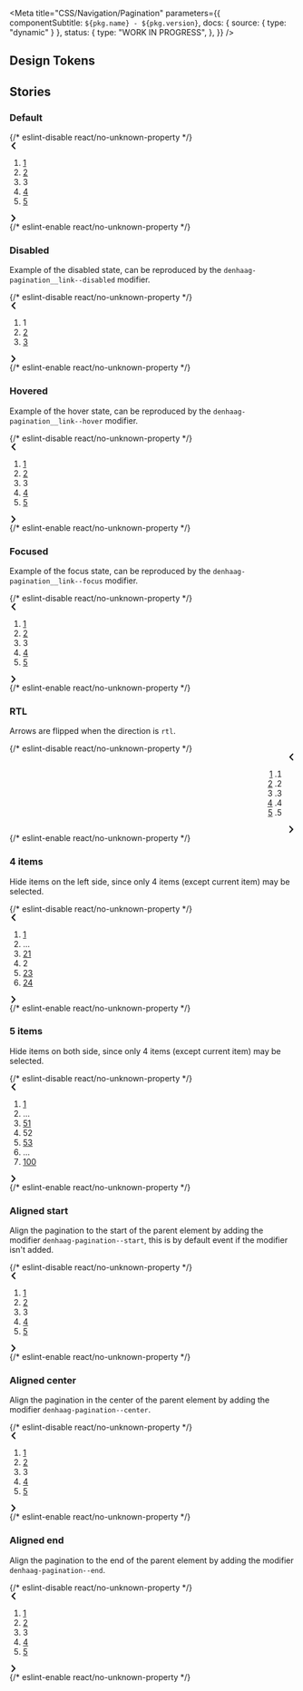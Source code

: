 

<Meta
  title="CSS/Navigation/Pagination"
  parameters={{
    componentSubtitle: `${pkg.name} - ${pkg.version}`,
    docs: { source: { type: "dynamic" } },
    status: {
      type: "WORK IN PROGRESS",
    },
  }}
/>

<Description markdown={readme} />

## Design Tokens

<DesignTokenDocBlock categoryName="Pagination" viewType="table" />

## Stories

### Default

<Canvas>
  {/* eslint-disable react/no-unknown-property */}
  <Story name="Default">
    <nav class="denhaag-pagination" aria-label="Pagination">
      <a
        href="#page-2"
        class="denhaag-pagination__link denhaag-pagination__link--arrow"
        rel="prev"
        aria-label="Previous page"
      >
        <svg
          aria-hidden="true"
          class="denhaag-icon"
          width="1em"
          height="1em"
          viewBox="0 0 7 12"
          fill="none"
          xmlns="http://www.w3.org/2000/svg"
        >
          <path
            d="M4.9921 10.8143C5.36382 11.1914 5.97222 11.1914 6.34393 10.8143C6.7079 10.4451 6.70822 9.8521 6.34466 9.48248L3.36315 6.45123C2.98039 6.06209 2.98039 5.43791 3.36315 5.04877L6.34466 2.01752C6.70822 1.6479 6.7079 1.05492 6.34394 0.685696C5.97222 0.308599 5.36382 0.308599 4.9921 0.685695L0.692003 5.04799C0.308224 5.43732 0.308224 6.06268 0.692003 6.45201L4.9921 10.8143Z"
            fill="currentColor"
          />
        </svg>
      </a>
      <ol class="denhaag-pagination__links">
        <li>
          <a class="denhaag-pagination__link" href="#page-1" aria-label="Page 1">
            1
          </a>
        </li>
        <li>
          <a class="denhaag-pagination__link" href="#page-2" aria-label="Page 2" rel="prev">
            2
          </a>
        </li>
        <li aria-current="page">
          <span class="denhaag-pagination__link denhaag-pagination__link--current">3</span>
        </li>
        <li>
          <a class="denhaag-pagination__link" href="#page-4" aria-label="Page 4" rel="next">
            4
          </a>
        </li>
        <li>
          <a class="denhaag-pagination__link" href="#page-5" aria-label="Page 5">
            5
          </a>
        </li>
      </ol>
      <a
        href="#page-4"
        class="denhaag-pagination__link denhaag-pagination__link--arrow"
        rel="next"
        aria-label="Next page"
      >
        <svg
          aria-hidden="true"
          class="denhaag-icon"
          width="1em"
          height="1em"
          viewBox="0 0 7 12"
          fill="none"
          xmlns="http://www.w3.org/2000/svg"
        >
          <path
            d="M2.0079 1.1857C1.63618 0.8086 1.02778 0.8086 0.656065 1.18569V1.18569C0.292103 1.55492 0.291779 2.1479 0.655339 2.51752L3.63685 5.54877C4.01961 5.93791 4.01961 6.56209 3.63686 6.95123L0.655339 9.98248C0.291779 10.3521 0.292102 10.9451 0.656065 11.3143V11.3143C1.02778 11.6914 1.63618 11.6914 2.0079 11.3143L6.308 6.95201C6.69178 6.56268 6.69178 5.93732 6.308 5.54799L2.0079 1.1857Z"
            fill="currentColor"
          />
        </svg>
      </a>
    </nav>
  </Story>
  {/* eslint-enable react/no-unknown-property */}
</Canvas>

### Disabled

Example of the disabled state, can be reproduced by the `denhaag-pagination__link--disabled` modifier.

<Canvas>
  {/* eslint-disable react/no-unknown-property */}
  <Story name="Disabled">
    <nav class="denhaag-pagination" aria-label="Pagination">
      <span
        class="denhaag-pagination__link denhaag-pagination__link--arrow denhaag-pagination__link--disabled"
        aria-hidden="true"
      >
        <svg
          aria-hidden="true"
          class="denhaag-icon"
          width="1em"
          height="1em"
          viewBox="0 0 7 12"
          fill="none"
          xmlns="http://www.w3.org/2000/svg"
        >
          <path
            d="M4.9921 10.8143C5.36382 11.1914 5.97222 11.1914 6.34393 10.8143C6.7079 10.4451 6.70822 9.8521 6.34466 9.48248L3.36315 6.45123C2.98039 6.06209 2.98039 5.43791 3.36315 5.04877L6.34466 2.01752C6.70822 1.6479 6.7079 1.05492 6.34394 0.685696C5.97222 0.308599 5.36382 0.308599 4.9921 0.685695L0.692003 5.04799C0.308224 5.43732 0.308224 6.06268 0.692003 6.45201L4.9921 10.8143Z"
            fill="currentColor"
          />
        </svg>
      </span>
      <ol class="denhaag-pagination__links">
        <li aria-current="page">
          <span class="denhaag-pagination__link denhaag-pagination__link--current">1</span>
        </li>
        <li>
          <a
            class="denhaag-pagination__link denhaag-pagination__link--disabled"
            href="#page-2"
            aria-label="Page 2"
            rel="next"
            aria-disabled="true"
            tabindex="-1"
          >
            2
          </a>
        </li>
        <li>
          <a class="denhaag-pagination__link" href="#page-3" aria-label="Page 3">
            3
          </a>
        </li>
      </ol>
      <a
        href="#page-2"
        class="denhaag-pagination__link denhaag-pagination__link--arrow"
        rel="next"
        aria-label="Next page"
      >
        <svg
          aria-hidden="true"
          class="denhaag-icon"
          width="1em"
          height="1em"
          viewBox="0 0 7 12"
          fill="none"
          xmlns="http://www.w3.org/2000/svg"
        >
          <path
            d="M2.0079 1.1857C1.63618 0.8086 1.02778 0.8086 0.656065 1.18569V1.18569C0.292103 1.55492 0.291779 2.1479 0.655339 2.51752L3.63685 5.54877C4.01961 5.93791 4.01961 6.56209 3.63686 6.95123L0.655339 9.98248C0.291779 10.3521 0.292102 10.9451 0.656065 11.3143V11.3143C1.02778 11.6914 1.63618 11.6914 2.0079 11.3143L6.308 6.95201C6.69178 6.56268 6.69178 5.93732 6.308 5.54799L2.0079 1.1857Z"
            fill="currentColor"
          />
        </svg>
      </a>
    </nav>
  </Story>
  {/* eslint-enable react/no-unknown-property */}
</Canvas>

### Hovered

Example of the hover state, can be reproduced by the `denhaag-pagination__link--hover` modifier.

<Canvas>
  {/* eslint-disable react/no-unknown-property */}
  <Story name="Hovered">
    <nav class="denhaag-pagination" aria-label="Pagination">
      <a
        href="#page-2"
        class="denhaag-pagination__link denhaag-pagination__link--arrow"
        rel="prev"
        aria-label="Previous page"
      >
        <svg
          aria-hidden="true"
          class="denhaag-icon"
          width="1em"
          height="1em"
          viewBox="0 0 7 12"
          fill="none"
          xmlns="http://www.w3.org/2000/svg"
        >
          <path
            d="M4.9921 10.8143C5.36382 11.1914 5.97222 11.1914 6.34393 10.8143C6.7079 10.4451 6.70822 9.8521 6.34466 9.48248L3.36315 6.45123C2.98039 6.06209 2.98039 5.43791 3.36315 5.04877L6.34466 2.01752C6.70822 1.6479 6.7079 1.05492 6.34394 0.685696C5.97222 0.308599 5.36382 0.308599 4.9921 0.685695L0.692003 5.04799C0.308224 5.43732 0.308224 6.06268 0.692003 6.45201L4.9921 10.8143Z"
            fill="currentColor"
          />
        </svg>
      </a>
      <ol class="denhaag-pagination__links">
        <li>
          <a class="denhaag-pagination__link" href="#page-1" aria-label="Page 1">
            1
          </a>
        </li>
        <li>
          <a class="denhaag-pagination__link" href="#page-2" aria-label="Page 2" rel="prev">
            2
          </a>
        </li>
        <li aria-current="page">
          <span
            class="denhaag-pagination__link denhaag-pagination__link--current denhaag-pagination__link--hover"
            href="#page-3"
            aria-label="You are on page 3"
          >
            3
          </span>
        </li>
        <li>
          <a
            class="denhaag-pagination__link denhaag-pagination__link--hover"
            href="#page-4"
            aria-label="Page 4"
            rel="next"
          >
            4
          </a>
        </li>
        <li>
          <a class="denhaag-pagination__link" href="#page-5" aria-label="Page 5">
            5
          </a>
        </li>
      </ol>
      <a
        href="#page-4"
        class="denhaag-pagination__link denhaag-pagination__link--arrow denhaag-pagination__link--hover"
        rel="next"
        aria-label="Next page"
      >
        <svg
          aria-hidden="true"
          class="denhaag-icon"
          width="1em"
          height="1em"
          viewBox="0 0 7 12"
          fill="none"
          xmlns="http://www.w3.org/2000/svg"
        >
          <path
            d="M2.0079 1.1857C1.63618 0.8086 1.02778 0.8086 0.656065 1.18569V1.18569C0.292103 1.55492 0.291779 2.1479 0.655339 2.51752L3.63685 5.54877C4.01961 5.93791 4.01961 6.56209 3.63686 6.95123L0.655339 9.98248C0.291779 10.3521 0.292102 10.9451 0.656065 11.3143V11.3143C1.02778 11.6914 1.63618 11.6914 2.0079 11.3143L6.308 6.95201C6.69178 6.56268 6.69178 5.93732 6.308 5.54799L2.0079 1.1857Z"
            fill="currentColor"
          />
        </svg>
      </a>
    </nav>
  </Story>
  {/* eslint-enable react/no-unknown-property */}
</Canvas>

### Focused

Example of the focus state, can be reproduced by the `denhaag-pagination__link--focus` modifier.

<Canvas>
  {/* eslint-disable react/no-unknown-property */}
  <Story name="Focused">
    <nav class="denhaag-pagination" aria-label="Pagination">
      <a
        href="#page-2"
        class="denhaag-pagination__link denhaag-pagination__link--arrow"
        rel="prev"
        aria-label="Previous page"
      >
        <svg
          aria-hidden="true"
          class="denhaag-icon"
          width="1em"
          height="1em"
          viewBox="0 0 7 12"
          fill="none"
          xmlns="http://www.w3.org/2000/svg"
        >
          <path
            d="M4.9921 10.8143C5.36382 11.1914 5.97222 11.1914 6.34393 10.8143C6.7079 10.4451 6.70822 9.8521 6.34466 9.48248L3.36315 6.45123C2.98039 6.06209 2.98039 5.43791 3.36315 5.04877L6.34466 2.01752C6.70822 1.6479 6.7079 1.05492 6.34394 0.685696C5.97222 0.308599 5.36382 0.308599 4.9921 0.685695L0.692003 5.04799C0.308224 5.43732 0.308224 6.06268 0.692003 6.45201L4.9921 10.8143Z"
            fill="currentColor"
          />
        </svg>
      </a>
      <ol class="denhaag-pagination__links">
        <li>
          <a class="denhaag-pagination__link" href="#page-1" aria-label="Page 1">
            1
          </a>
        </li>
        <li>
          <a class="denhaag-pagination__link" href="#page-2" aria-label="Page 2" rel="prev">
            2
          </a>
        </li>
        <li aria-current="page">
          <span class="denhaag-pagination__link denhaag-pagination__link--current" aria-label="You are on page 3">
            3
          </span>
        </li>
        <li>
          <a
            class="denhaag-pagination__link denhaag-pagination__link--focus"
            href="#page-4"
            aria-label="Page 4"
            rel="next"
          >
            4
          </a>
        </li>
        <li>
          <a class="denhaag-pagination__link" href="#page-5" aria-label="Page 5">
            5
          </a>
        </li>
      </ol>
      <a
        href="#page-4"
        class="denhaag-pagination__link denhaag-pagination__link--arrow denhaag-pagination__link--focus"
        rel="next"
        aria-label="Next page"
      >
        <svg
          aria-hidden="true"
          class="denhaag-icon"
          width="1em"
          height="1em"
          viewBox="0 0 7 12"
          fill="none"
          xmlns="http://www.w3.org/2000/svg"
        >
          <path
            d="M2.0079 1.1857C1.63618 0.8086 1.02778 0.8086 0.656065 1.18569V1.18569C0.292103 1.55492 0.291779 2.1479 0.655339 2.51752L3.63685 5.54877C4.01961 5.93791 4.01961 6.56209 3.63686 6.95123L0.655339 9.98248C0.291779 10.3521 0.292102 10.9451 0.656065 11.3143V11.3143C1.02778 11.6914 1.63618 11.6914 2.0079 11.3143L6.308 6.95201C6.69178 6.56268 6.69178 5.93732 6.308 5.54799L2.0079 1.1857Z"
            fill="currentColor"
          />
        </svg>
      </a>
    </nav>
  </Story>
  {/* eslint-enable react/no-unknown-property */}
</Canvas>

### RTL

Arrows are flipped when the direction is `rtl`.

<Canvas>
  {/* eslint-disable react/no-unknown-property */}
  <Story name="RTL">
    <div dir="rtl">
      <nav class="denhaag-pagination" aria-label="Pagination">
        <a
          href="#page-2"
          class="denhaag-pagination__link denhaag-pagination__link--arrow"
          rel="prev"
          aria-label="Previous page"
        >
          <svg
            aria-hidden="true"
            class="denhaag-icon"
            width="1em"
            height="1em"
            viewBox="0 0 7 12"
            fill="none"
            xmlns="http://www.w3.org/2000/svg"
          >
            <path
              d="M4.9921 10.8143C5.36382 11.1914 5.97222 11.1914 6.34393 10.8143C6.7079 10.4451 6.70822 9.8521 6.34466 9.48248L3.36315 6.45123C2.98039 6.06209 2.98039 5.43791 3.36315 5.04877L6.34466 2.01752C6.70822 1.6479 6.7079 1.05492 6.34394 0.685696C5.97222 0.308599 5.36382 0.308599 4.9921 0.685695L0.692003 5.04799C0.308224 5.43732 0.308224 6.06268 0.692003 6.45201L4.9921 10.8143Z"
              fill="currentColor"
            />
          </svg>
        </a>
        <ol class="denhaag-pagination__links">
          <li>
            <a class="denhaag-pagination__link" href="#page-1" aria-label="Page 1">
              1
            </a>
          </li>
          <li>
            <a class="denhaag-pagination__link" href="#page-2" aria-label="Page 2" rel="prev">
              2
            </a>
          </li>
          <li aria-current="page">
            <span class="denhaag-pagination__link denhaag-pagination__link--current">3</span>
          </li>
          <li>
            <a class="denhaag-pagination__link" href="#page-4" aria-label="Page 4" rel="next">
              4
            </a>
          </li>
          <li>
            <a class="denhaag-pagination__link" href="#page-5" aria-label="Page 5">
              5
            </a>
          </li>
        </ol>
        <a
          href="#page-4"
          class="denhaag-pagination__link denhaag-pagination__link--arrow"
          rel="next"
          aria-label="Next page"
        >
          <svg
            aria-hidden="true"
            class="denhaag-icon"
            width="1em"
            height="1em"
            viewBox="0 0 7 12"
            fill="none"
            xmlns="http://www.w3.org/2000/svg"
          >
            <path
              d="M2.0079 1.1857C1.63618 0.8086 1.02778 0.8086 0.656065 1.18569V1.18569C0.292103 1.55492 0.291779 2.1479 0.655339 2.51752L3.63685 5.54877C4.01961 5.93791 4.01961 6.56209 3.63686 6.95123L0.655339 9.98248C0.291779 10.3521 0.292102 10.9451 0.656065 11.3143V11.3143C1.02778 11.6914 1.63618 11.6914 2.0079 11.3143L6.308 6.95201C6.69178 6.56268 6.69178 5.93732 6.308 5.54799L2.0079 1.1857Z"
              fill="currentColor"
            />
          </svg>
        </a>
      </nav>
    </div>
  </Story>
  {/* eslint-enable react/no-unknown-property */}
</Canvas>

### 4 items

Hide items on the left side, since only 4 items (except current item) may be selected.

<Canvas>
  {/* eslint-disable react/no-unknown-property */}
  <Story name="4 items">
    <nav class="denhaag-pagination" aria-label="Pagination">
      <a
        href="#page-21"
        class="denhaag-pagination__link denhaag-pagination__link--arrow"
        rel="prev"
        aria-label="Previous page"
      >
        <svg
          aria-hidden="true"
          class="denhaag-icon"
          width="1em"
          height="1em"
          viewBox="0 0 7 12"
          fill="none"
          xmlns="http://www.w3.org/2000/svg"
        >
          <path
            d="M4.9921 10.8143C5.36382 11.1914 5.97222 11.1914 6.34393 10.8143C6.7079 10.4451 6.70822 9.8521 6.34466 9.48248L3.36315 6.45123C2.98039 6.06209 2.98039 5.43791 3.36315 5.04877L6.34466 2.01752C6.70822 1.6479 6.7079 1.05492 6.34394 0.685696C5.97222 0.308599 5.36382 0.308599 4.9921 0.685695L0.692003 5.04799C0.308224 5.43732 0.308224 6.06268 0.692003 6.45201L4.9921 10.8143Z"
            fill="currentColor"
          />
        </svg>
      </a>
      <ol class="denhaag-pagination__links">
        <li>
          <a class="denhaag-pagination__link" href="#page-1" aria-label="Page 1">
            1
          </a>
        </li>
        <li aria-hidden="true">
          <span class="denhaag-pagination__dots">…</span>
        </li>
        <li>
          <a class="denhaag-pagination__link" href="#page-21" rel="prev" aria-label="Page 21">
            21
          </a>
        </li>
        <li aria-current="page">
          <span class="denhaag-pagination__link denhaag-pagination__link--current">2</span>
        </li>
        <li>
          <a class="denhaag-pagination__link" href="#page-23" rel="next" aria-label="Page 23">
            23
          </a>
        </li>
        <li>
          <a class="denhaag-pagination__link" href="#page-24" aria-label="Page 24">
            24
          </a>
        </li>
      </ol>
      <a
        href="#page-23"
        class="denhaag-pagination__link denhaag-pagination__link--arrow"
        rel="next"
        aria-label="Next page"
      >
        <svg
          aria-hidden="true"
          class="denhaag-icon"
          width="1em"
          height="1em"
          viewBox="0 0 7 12"
          fill="none"
          xmlns="http://www.w3.org/2000/svg"
        >
          <path
            d="M2.0079 1.1857C1.63618 0.8086 1.02778 0.8086 0.656065 1.18569V1.18569C0.292103 1.55492 0.291779 2.1479 0.655339 2.51752L3.63685 5.54877C4.01961 5.93791 4.01961 6.56209 3.63686 6.95123L0.655339 9.98248C0.291779 10.3521 0.292102 10.9451 0.656065 11.3143V11.3143C1.02778 11.6914 1.63618 11.6914 2.0079 11.3143L6.308 6.95201C6.69178 6.56268 6.69178 5.93732 6.308 5.54799L2.0079 1.1857Z"
            fill="currentColor"
          />
        </svg>
      </a>
    </nav>
  </Story>
  {/* eslint-enable react/no-unknown-property */}
</Canvas>

### 5 items

Hide items on both side, since only 4 items (except current item) may be selected.

<Canvas>
  {/* eslint-disable react/no-unknown-property */}
  <Story name="5 items">
    <nav class="denhaag-pagination" aria-label="Pagination">
      <a
        href="#page-51"
        class="denhaag-pagination__link denhaag-pagination__link--arrow"
        rel="prev"
        aria-label="Previous page"
      >
        <svg
          aria-hidden="true"
          class="denhaag-icon"
          width="1em"
          height="1em"
          viewBox="0 0 7 12"
          fill="none"
          xmlns="http://www.w3.org/2000/svg"
        >
          <path
            d="M4.9921 10.8143C5.36382 11.1914 5.97222 11.1914 6.34393 10.8143C6.7079 10.4451 6.70822 9.8521 6.34466 9.48248L3.36315 6.45123C2.98039 6.06209 2.98039 5.43791 3.36315 5.04877L6.34466 2.01752C6.70822 1.6479 6.7079 1.05492 6.34394 0.685696C5.97222 0.308599 5.36382 0.308599 4.9921 0.685695L0.692003 5.04799C0.308224 5.43732 0.308224 6.06268 0.692003 6.45201L4.9921 10.8143Z"
            fill="currentColor"
          />
        </svg>
      </a>
      <ol class="denhaag-pagination__links">
        <li>
          <a class="denhaag-pagination__link" href="#page-1" aria-label="Page 1">
            1
          </a>
        </li>
        <li aria-hidden="true">
          <span class="denhaag-pagination__dots">…</span>
        </li>
        <li>
          <a class="denhaag-pagination__link" href="#page-51" rel="prev" aria-label="Page 51">
            51
          </a>
        </li>
        <li aria-current="page">
          <span class="denhaag-pagination__link denhaag-pagination__link--current">52</span>
        </li>
        <li>
          <a class="denhaag-pagination__link" href="#page-53" rel="next" aria-label="Page 53">
            53
          </a>
        </li>
        <li aria-hidden="true">
          <span class="denhaag-pagination__dots">…</span>
        </li>
        <li>
          <a class="denhaag-pagination__link" href="#page-100" aria-label="Page 100">
            100
          </a>
        </li>
      </ol>
      <a
        href="#page-53"
        class="denhaag-pagination__link denhaag-pagination__link--arrow"
        rel="next"
        aria-label="Next page"
      >
        <svg
          aria-hidden="true"
          class="denhaag-icon"
          width="1em"
          height="1em"
          viewBox="0 0 7 12"
          fill="none"
          xmlns="http://www.w3.org/2000/svg"
        >
          <path
            d="M2.0079 1.1857C1.63618 0.8086 1.02778 0.8086 0.656065 1.18569V1.18569C0.292103 1.55492 0.291779 2.1479 0.655339 2.51752L3.63685 5.54877C4.01961 5.93791 4.01961 6.56209 3.63686 6.95123L0.655339 9.98248C0.291779 10.3521 0.292102 10.9451 0.656065 11.3143V11.3143C1.02778 11.6914 1.63618 11.6914 2.0079 11.3143L6.308 6.95201C6.69178 6.56268 6.69178 5.93732 6.308 5.54799L2.0079 1.1857Z"
            fill="currentColor"
          />
        </svg>
      </a>
    </nav>
  </Story>
  {/* eslint-enable react/no-unknown-property */}
</Canvas>

### Aligned start

Align the pagination to the start of the parent element by adding the modifier `denhaag-pagination--start`, this is by default event if the modifier isn't added.

<Canvas>
  {/* eslint-disable react/no-unknown-property */}
  <Story name="Aligned left">
    <nav class="denhaag-pagination denhaag-pagination--start">
      <a
        href="#page-2"
        class="denhaag-pagination__link denhaag-pagination__link--arrow"
        rel="prev"
        aria-label="Previous page"
      >
        <svg
          aria-hidden="true"
          class="denhaag-icon"
          width="1em"
          height="1em"
          viewBox="0 0 7 12"
          fill="none"
          xmlns="http://www.w3.org/2000/svg"
        >
          <path
            d="M4.9921 10.8143C5.36382 11.1914 5.97222 11.1914 6.34393 10.8143C6.7079 10.4451 6.70822 9.8521 6.34466 9.48248L3.36315 6.45123C2.98039 6.06209 2.98039 5.43791 3.36315 5.04877L6.34466 2.01752C6.70822 1.6479 6.7079 1.05492 6.34394 0.685696C5.97222 0.308599 5.36382 0.308599 4.9921 0.685695L0.692003 5.04799C0.308224 5.43732 0.308224 6.06268 0.692003 6.45201L4.9921 10.8143Z"
            fill="currentColor"
          />
        </svg>
      </a>
      <ol class="denhaag-pagination__links">
        <li>
          <a class="denhaag-pagination__link" href="#page-1" aria-label="Page 1">
            1
          </a>
        </li>
        <li>
          <a class="denhaag-pagination__link" href="#page-2" aria-label="Page 2" rel="prev">
            2
          </a>
        </li>
        <li aria-current="page">
          <span class="denhaag-pagination__link denhaag-pagination__link--current">3</span>
        </li>
        <li>
          <a class="denhaag-pagination__link" href="#page-4" aria-label="Page 4" rel="next">
            4
          </a>
        </li>
        <li>
          <a class="denhaag-pagination__link" href="#page-5" aria-label="Page 5">
            5
          </a>
        </li>
      </ol>
      <a
        href="#page-4"
        class="denhaag-pagination__link denhaag-pagination__link--arrow"
        rel="next"
        aria-label="Next page"
      >
        <svg
          aria-hidden="true"
          class="denhaag-icon"
          width="1em"
          height="1em"
          viewBox="0 0 7 12"
          fill="none"
          xmlns="http://www.w3.org/2000/svg"
        >
          <path
            d="M2.0079 1.1857C1.63618 0.8086 1.02778 0.8086 0.656065 1.18569V1.18569C0.292103 1.55492 0.291779 2.1479 0.655339 2.51752L3.63685 5.54877C4.01961 5.93791 4.01961 6.56209 3.63686 6.95123L0.655339 9.98248C0.291779 10.3521 0.292102 10.9451 0.656065 11.3143V11.3143C1.02778 11.6914 1.63618 11.6914 2.0079 11.3143L6.308 6.95201C6.69178 6.56268 6.69178 5.93732 6.308 5.54799L2.0079 1.1857Z"
            fill="currentColor"
          />
        </svg>
      </a>
    </nav>
  </Story>
  {/* eslint-enable react/no-unknown-property */}
</Canvas>

### Aligned center

Align the pagination in the center of the parent element by adding the modifier `denhaag-pagination--center`.

<Canvas>
  {/* eslint-disable react/no-unknown-property */}
  <Story name="Aligned center">
    <nav class="denhaag-pagination denhaag-pagination--center">
      <a
        href="#page-2"
        class="denhaag-pagination__link denhaag-pagination__link--arrow"
        rel="prev"
        aria-label="Previous page"
      >
        <svg
          aria-hidden="true"
          class="denhaag-icon"
          width="1em"
          height="1em"
          viewBox="0 0 7 12"
          fill="none"
          xmlns="http://www.w3.org/2000/svg"
        >
          <path
            d="M4.9921 10.8143C5.36382 11.1914 5.97222 11.1914 6.34393 10.8143C6.7079 10.4451 6.70822 9.8521 6.34466 9.48248L3.36315 6.45123C2.98039 6.06209 2.98039 5.43791 3.36315 5.04877L6.34466 2.01752C6.70822 1.6479 6.7079 1.05492 6.34394 0.685696C5.97222 0.308599 5.36382 0.308599 4.9921 0.685695L0.692003 5.04799C0.308224 5.43732 0.308224 6.06268 0.692003 6.45201L4.9921 10.8143Z"
            fill="currentColor"
          />
        </svg>
      </a>
      <ol class="denhaag-pagination__links">
        <li>
          <a class="denhaag-pagination__link" href="#page-1" aria-label="Page 1">
            1
          </a>
        </li>
        <li>
          <a class="denhaag-pagination__link" href="#page-2" aria-label="Page 2" rel="prev">
            2
          </a>
        </li>
        <li aria-current="page">
          <span class="denhaag-pagination__link denhaag-pagination__link--current">3</span>
        </li>
        <li>
          <a class="denhaag-pagination__link" href="#page-4" aria-label="Page 4" rel="next">
            4
          </a>
        </li>
        <li>
          <a class="denhaag-pagination__link" href="#page-5" aria-label="Page 5">
            5
          </a>
        </li>
      </ol>
      <a
        href="#page-4"
        class="denhaag-pagination__link denhaag-pagination__link--arrow"
        rel="next"
        aria-label="Next page"
      >
        <svg
          aria-hidden="true"
          class="denhaag-icon"
          width="1em"
          height="1em"
          viewBox="0 0 7 12"
          fill="none"
          xmlns="http://www.w3.org/2000/svg"
        >
          <path
            d="M2.0079 1.1857C1.63618 0.8086 1.02778 0.8086 0.656065 1.18569V1.18569C0.292103 1.55492 0.291779 2.1479 0.655339 2.51752L3.63685 5.54877C4.01961 5.93791 4.01961 6.56209 3.63686 6.95123L0.655339 9.98248C0.291779 10.3521 0.292102 10.9451 0.656065 11.3143V11.3143C1.02778 11.6914 1.63618 11.6914 2.0079 11.3143L6.308 6.95201C6.69178 6.56268 6.69178 5.93732 6.308 5.54799L2.0079 1.1857Z"
            fill="currentColor"
          />
        </svg>
      </a>
    </nav>
  </Story>
  {/* eslint-enable react/no-unknown-property */}
</Canvas>

### Aligned end

Align the pagination to the end of the parent element by adding the modifier `denhaag-pagination--end`.

<Canvas>
  {/* eslint-disable react/no-unknown-property */}
  <Story name="Aligned end">
    <nav class="denhaag-pagination denhaag-pagination--end">
      <a
        href="#page-2"
        class="denhaag-pagination__link denhaag-pagination__link--arrow"
        rel="prev"
        aria-label="Previous page"
      >
        <svg
          aria-hidden="true"
          class="denhaag-icon"
          width="1em"
          height="1em"
          viewBox="0 0 7 12"
          fill="none"
          xmlns="http://www.w3.org/2000/svg"
        >
          <path
            d="M4.9921 10.8143C5.36382 11.1914 5.97222 11.1914 6.34393 10.8143C6.7079 10.4451 6.70822 9.8521 6.34466 9.48248L3.36315 6.45123C2.98039 6.06209 2.98039 5.43791 3.36315 5.04877L6.34466 2.01752C6.70822 1.6479 6.7079 1.05492 6.34394 0.685696C5.97222 0.308599 5.36382 0.308599 4.9921 0.685695L0.692003 5.04799C0.308224 5.43732 0.308224 6.06268 0.692003 6.45201L4.9921 10.8143Z"
            fill="currentColor"
          />
        </svg>
      </a>
      <ol class="denhaag-pagination__links">
        <li>
          <a class="denhaag-pagination__link" href="#page-1" aria-label="Page 1">
            1
          </a>
        </li>
        <li>
          <a class="denhaag-pagination__link" href="#page-2" aria-label="Page 2" rel="prev">
            2
          </a>
        </li>
        <li aria-current="page">
          <span class="denhaag-pagination__link denhaag-pagination__link--current">3</span>
        </li>
        <li>
          <a class="denhaag-pagination__link" href="#page-4" aria-label="Page 4" rel="next">
            4
          </a>
        </li>
        <li>
          <a class="denhaag-pagination__link" href="#page-5" aria-label="Page 5">
            5
          </a>
        </li>
      </ol>
      <a
        href="#page-3"
        class="denhaag-pagination__link denhaag-pagination__link--arrow"
        rel="next"
        aria-label="Next page"
      >
        <svg
          aria-hidden="true"
          class="denhaag-icon"
          width="1em"
          height="1em"
          viewBox="0 0 7 12"
          fill="none"
          xmlns="http://www.w3.org/2000/svg"
        >
          <path
            d="M2.0079 1.1857C1.63618 0.8086 1.02778 0.8086 0.656065 1.18569V1.18569C0.292103 1.55492 0.291779 2.1479 0.655339 2.51752L3.63685 5.54877C4.01961 5.93791 4.01961 6.56209 3.63686 6.95123L0.655339 9.98248C0.291779 10.3521 0.292102 10.9451 0.656065 11.3143V11.3143C1.02778 11.6914 1.63618 11.6914 2.0079 11.3143L6.308 6.95201C6.69178 6.56268 6.69178 5.93732 6.308 5.54799L2.0079 1.1857Z"
            fill="currentColor"
          />
        </svg>
      </a>
    </nav>
  </Story>
  {/* eslint-enable react/no-unknown-property */}
</Canvas>
